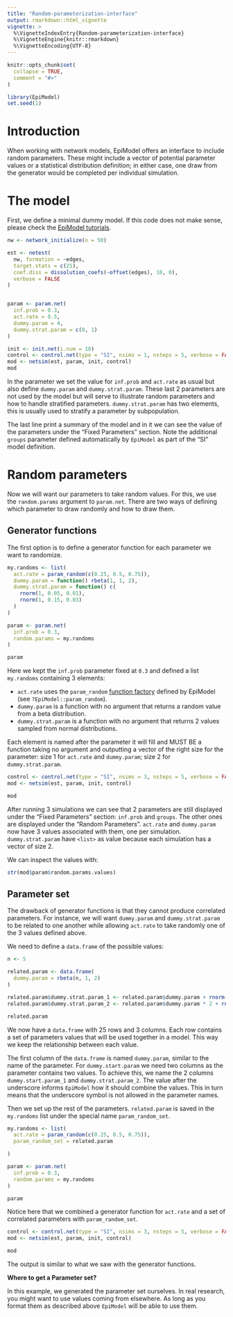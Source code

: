 ```yaml
---
title: "Random-parameterization-interface"
output: rmarkdown::html_vignette
vignette: >
  %\VignetteIndexEntry{Random-parameterization-interface}
  %\VignetteEngine{knitr::rmarkdown}
  %\VignetteEncoding{UTF-8}
---
```


```r
knitr::opts_chunk$set(
  collapse = TRUE,
  comment = "#>"
)
```

```r
library(EpiModel)
set.seed(1)
```

# Introduction

When working with network models, EpiModel offers an interface to include
random parameters. These might include a vector of potential parameter values
or a statistical distribution definition; in either case, one draw from the
generator would be completed per individual simulation.

# The model

First, we define a minimal dummy model. If this code does not make sense, please
check the [EpiModel tutorials](http://www.epimodel.org/tut.html).

```r
nw <- network_initialize(n = 50)

est <- netest(
  nw, formation = ~edges,
  target.stats = c(25),
  coef.diss = dissolution_coefs(~offset(edges), 10, 0),
  verbose = FALSE
)


param <- param.net(
  inf.prob = 0.3,
  act.rate = 0.5,
  dummy.param = 4,
  dummy.strat.param = c(0, 1)
)

init <- init.net(i.num = 10)
control <- control.net(type = "SI", nsims = 1, nsteps = 5, verbose = FALSE)
mod <- netsim(est, param, init, control)
mod
```

In the parameter we set the value for `inf.prob` and `act.rate` as usual but
also define `dummy.param` and `dummy.strat.param`. These last 2 parameters are
not used by the model but will serve to illustrate random parameters and how to
handle stratified parameters. `dummy.strat.param` has two elements, this is
usually used to stratify a parameter by subpopulation.

The last line print a summary of the model and in it we can see the value of the
parameters under the "Fixed Parameters" section. Note the additional `groups`
parameter defined automatically by `EpiModel` as part of the "SI" model definition.

# Random parameters

Now we will want our parameters to take random values. For this, we use the
`random.params` argument to `param.net`. There are two ways of defining which
parameter to draw randomly and how to draw them.

## Generator functions

The first option is to define a generator function for each parameter we want to
randomize.

```r
my.randoms <- list(
  act.rate = param_random(c(0.25, 0.5, 0.75)),
  dummy.param = function() rbeta(1, 1, 2),
  dummy.strat.param = function() c(
    rnorm(1, 0.05, 0.01),
    rnorm(1, 0.15, 0.03)
  )
)

param <- param.net(
  inf.prob = 0.3,
  random.params = my.randoms
)

param
```

Here we kept the `inf.prob` parameter fixed at `0.3` and defined a list
`my.randoms` containing 3 elements:

- `act.rate` uses the `param_random` [function
  factory](https://adv-r.hadley.nz/function-factories.html) defined by EpiModel
  (see `?EpiModel::param_random`).
- `dummy.param` is a function with no argument that returns a random value from
  a beta distribution.
- `dummy.strat.param` is a function with no argument that returns 2 values
  sampled from normal distributions.

Each element is named after the parameter it will fill and MUST BE a function
taking no argument and outputting a vector of the right size for the parameter:
size 1 for `act.rate` and `dummy.param`; size 2 for `dummy.strat.param`.

```r
control <- control.net(type = "SI", nsims = 3, nsteps = 5, verbose = FALSE)
mod <- netsim(est, param, init, control)

mod
```

After running 3 simulations we can see that 2 parameters are still displayed under the
"Fixed Parameters" section: `inf.prob` and `groups`. The other ones are displayed
under the "Random Parameters". `act.rate` and `dummy.param` now have 3 values associated
with them, one per simulation. `dummy.strat.param` have `<list>` as value because
each simulation has a vector of size 2.

We can inspect the values with:

``` r
str(mod$param$random.params.values)
```

## Parameter set

The drawback of generator functions is that they cannot produce correlated
parameters. For instance, we will want `dummy.param` and `dummy.strat.param` to
be related to one another while allowing `act.rate` to take randomly one of the
3 values defined above.

We need to define a `data.frame` of the possible values:

```r
n <- 5

related.param <- data.frame(
  dummy.param = rbeta(n, 1, 2)
)

related.param$dummy.strat.param_1 <- related.param$dummy.param + rnorm(n)
related.param$dummy.strat.param_2 <- related.param$dummy.param * 2 + rnorm(n)

related.param
```

We now have a `data.frame` with 25 rows and 3 columns. Each row contains a set
of parameters values that will be used together in a model. This way we keep the
relationship between each value.

The first column of the `data.frame` is named `dummy.param`, similar to the name
of the parameter. For `dummy.start.param` we need two columns as the parameter
contains two values. To achieve this, we name the 2 columns `dummy.start.param_1` and
`dummy.strat.param_2`. The value after the underscore informs `EpiModel` how it
should combine the values. This in turn means that the underscore symbol is not
allowed in the parameter names.

Then we set up the rest of the parameters. `related.param` is saved in the
`my.randoms` list under the special name `param_random_set`.

```r
my.randoms <- list(
  act.rate = param_random(c(0.25, 0.5, 0.75)),
  param_random_set = related.param

)

param <- param.net(
  inf.prob = 0.3,
  random.params = my.randoms
)

param
```

Notice here that we combined a generator function for `act.rate` and a set of
correlated parameters with `param_random_set`.

```r
control <- control.net(type = "SI", nsims = 3, nsteps = 5, verbose = FALSE)
mod <- netsim(est, param, init, control)

mod
```

The output is similar to what we saw with the generator functions.

**Where to get a Parameter set?**

In this example, we generated the parameter set ourselves. In real research, you
might want to use values coming from elsewhere. As long as you format them as
described above `EpiModel` will be able to use them.
